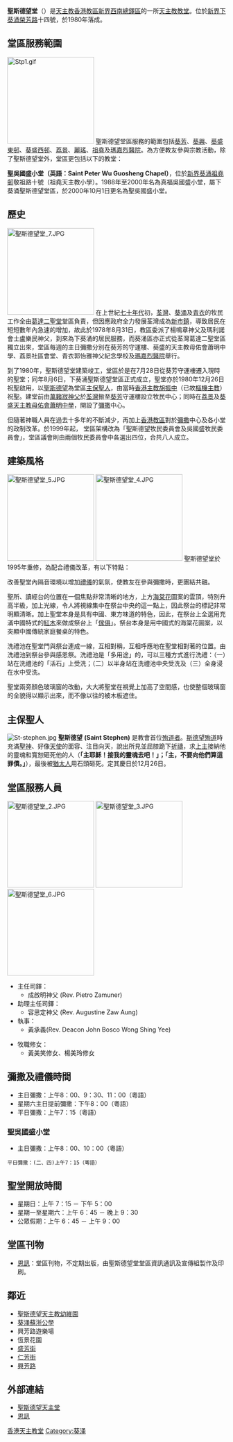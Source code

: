 {{Infobox church
| name                 =聖斯德望堂
| fullname             = 天主教香港教區聖斯德望堂
| image                = 聖斯德望堂 1.JPG
| location              = {{HKG}}[[新界|新界]][[下葵涌|下葵涌]][[榮芳路|榮芳路]]14號
| country              = {{HK}}
| denomination         = [[天主教|天主教]]
| website              = [http://ststephenparish.catholic.org.hk/  聖斯德望堂網站]
| founded date         = 1980年：聖堂建築竣工<br>1980年8月6日：升格為堂區<br>1980年12月26日：祝聖啟用
| parish               =聖斯德望堂區(下葵涌)
| diocese              = [[天主教香港教區|天主教香港教區]]
}}
'''聖斯德望堂'''（{{lang-en|St. Stephen's Parish}}）是[[天主教|天主教]][[香港教區|香港教區]][[新界|新界]][[西南總鐸區|西南總鐸區]]的一所[[天主教|天主教]][[教堂|教堂]]。位於[[新界|新界]][[下葵涌|下葵涌]][[榮芳路|榮芳路]]十四號，於1980年落成。

==堂區服務範圍==
[[File:Stp1.gif|200px]] 
聖斯德望堂區服務的範圍包括[[葵芳|葵芳]]、[[葵興|葵興]]、[[葵盛東邨|葵盛東邨]]、[[葵盛西邨|葵盛西邨]]、[[荔景|荔景]]、[[麗瑤|麗瑤]]、[[祖堯|祖堯]]及[[瑪嘉烈醫院|瑪嘉烈醫院]]。為方便教友參與宗教活動，除了聖斯德望堂外，堂區更包括以下的教堂：

'''聖吳國盛小堂（英語：Saint Peter Wu Guosheng Chapel）'''，位於[[新界|新界]][[葵涌|葵涌]][[祖堯邨|祖堯邨]]敬祖路十號（祖堯天主教小學）。1988年至2000年名為真福吳國盛小堂，屬下葵涌聖斯德望堂區，於2000年10月1日更名為聖吳國盛小堂。

==歷史==
[[File:聖斯德望堂_7.JPG|200px]] 
在上世紀[[七十年代|七十年代]]初，[[荃灣|荃灣]]、[[葵涌|葵涌]]及[[青衣島|青衣]]的牧民工作全由[[葛達二聖堂|葛達二聖堂]]堂區負責，但因應政府全力發展荃灣成為[[新市鎮|新市鎮]]，導致居民在短短數年內急速的增加，故此於1978年8月31日，教區委派了楊鳴章神父及瑪利諾會士盧樂民神父，到來為下葵涌的居民服務，而葵涌區亦正式從荃灣葛達二聖堂區獨立出來，堂區每週的主日彌撒分別在葵芳的守運樓、葵盛的天主教母佑會蕭明中學、荔景社區會堂、青衣郭怡雅神父紀念學校及[[瑪嘉烈醫院|瑪嘉烈醫院]]舉行。

到了1980年，聖斯德望堂建築竣工，堂區於是在7月28日從葵芳守運樓遷入現時的聖堂；同年8月6日，下葵涌聖斯德望堂區正式成立，聖堂亦於1980年12月26日祝聖啟用，以[[聖斯德望|聖斯德望]]為堂區[[主保聖人|主保聖人]]，由當時[[香港|香港]][[主教|主教]][[胡振中|胡振中]]（已故[[樞機主教|樞機主教]]）祝聖。建堂前由[[萬籟寂|萬籟寂]][[神父|神父]]於[[荃灣|荃灣]]搬至[[葵芳|葵芳]]守運樓設立牧民中心；同時在[[荔景|荔景]]及[[葵盛|葵盛]][[天主教母佑會蕭明中學|天主教母佑會蕭明中學]]，開設了[[彌撒|彌撒]]中心。

但隨著神職人員在過去十多年的不斷減少，再加上[[香港教區|香港教區]]對於[[彌撒|彌撒]]中心及各小堂的政制改革。於1999年起， 堂區架構改為「聖斯德望牧民委員會及吳國盛牧民委員會」，堂區議會則由兩個牧民委員會中各選出四位，合共八人成立。

==建築風格==
[[File:聖斯德望堂_5.JPG|200px]]
[[File:聖斯德望堂_4.JPG|200px]] 
聖斯德望堂於1995年重修，為配合禮儀改革，有以下特點：

改善聖堂內隔音環境以增加[[禮儀|禮儀]]的氣氛，使教友在參與彌撒時，更團結共融。

聖所、讀經台的位置在一個焦點非常清晰的地方，上方[[海棠花|海棠花]]圖案的雲頂，特別升高半級，加上光線，令人將視線集中在祭台中央的這一點上，因此祭台的標記非常明顯清晰。加上聖堂本身是具有中國、東方味道的特色，因此，在祭台上全選用充滿中國特式的[[紅木|紅木]]來做成祭台上「[[傢俱|傢俱]]」。祭台本身是用中國式的海棠花圖案，以突顯中國傳統家庭餐桌的特色。

洗禮池在聖堂門與祭台連成一線，互相對稱，互相呼應地在聖堂相對著的位置。由洗禮池到祭台參與感恩祭。洗禮池是「多用途」的，可以三種方式進行洗禮：（一）站在洗禮池的「活石」上受洗；（二）以半身站在洗禮池中央受洗及（三）全身浸在水中受洗。

聖堂兩旁顏色玻璃窗的改動，大大將聖堂在視覺上加高了空間感，也使整個玻璃窗的全貌得以顯示出來，而不像以往的被木板遮住。

==主保聖人==
[[File:St-stephen.jpg|thumb]]
{{main|聖斯德望}}
'''聖斯德望''' '''(Saint Stephen)''' 是教會首位[[殉道者|殉道者]]。[[聖斯德望|斯德望]][[殉道|殉道]]時充滿[[聖神|聖神]]、好像[[天使|天使]]的面容、注目向天，說出所見並屈膝跪下[[祈禱|祈禱]]，求[[上主|上主]]接納他的靈魂和寬恕砸死他的人（'''「主耶穌！接我的靈魂去吧！」；「主，不要向他們算這罪債。」'''），最後被[[猶太人|猶太人]]用石頭砸死。定其慶日於12月26日。

==堂區服務人員==
[[File:聖斯德望堂_2.JPG|200px]]
[[File:聖斯德望堂_3.JPG|200px]] 
[[File:聖斯德望堂_6.JPG|200px]] 
*主任司鐸：
**成啟明神父 (Rev. Pietro Zamuner)
*助理主任司鐸：
**容思定神父 (Rev. Augustine Zaw Aung)
*執事：
**黃承義(Rev. Deacon John Bosco Wong Shing Yee)

*牧職修女：
**黃美笑修女、楊美玲修女

==彌撒及禮儀時間==

*主日彌撒：上午8：00、9：30、11：00（粵語）
*星期六主日提前彌撒：下午8：00（粵語）
*平日彌撒：上午7：15（粵語）

===聖吳國盛小堂===
*主日彌撒：上午8：00、10：00（粵語）
 平日彌撒：(二、四)上午7：15（粵語）

==聖堂開放時間==
*星期日：上午 7：15 － 下午 5：00
*星期一至星期六：上午 6：45 － 晚上 9：30
*公眾假期：上午 6：45 － 上午 9：00

==堂區刊物==
*[https://web.archive.org/web/20071111102136/http://ststephenparish.catholic.org.hk/left-issues.htm 恩訊]：堂區刊物，不定期出版，由聖斯德望堂堂區資訊通訊及宣傳組製作及印刷。

==鄰近==
*[http://www.stepckg.edu.hk/ 聖斯德望天主教幼維園]
*[[葵涌蘇浙公學|葵涌蘇浙公學]]
*興芳路遊樂場
*恆景花園
*[[盛芳街|盛芳街]]
*[[仁芳街|仁芳街]]
*[[興芳路|興芳路]]

==外部連結==
*[https://web.archive.org/web/20090430130544/http://ststephenparish.catholic.org.hk/index.htm 聖斯德望天主堂]
*[https://web.archive.org/web/20071111102136/http://ststephenparish.catholic.org.hk/left-issues.htm 恩訊]

{{香港天主教教堂}}

[[Category:香港天主教堂|]]
[[Category:葵涌|Category:葵涌]]